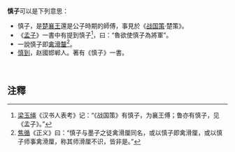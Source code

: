 '''慎子'''可以是下列意思：
*慎子，是[[楚襄王|楚襄王]]還是公子時期的師傅，事見於《[[战国策|战国策]]·楚策》。
*《[[孟子|孟子]]》一書中有提到慎子<ref>[[梁玉绳|梁玉绳]]《汉书人表考》记：“《战国策》有慎子，为襄王傅；鲁亦有慎子，见《孟子》。”</ref>，曰：“魯欲使慎子為將軍”。
*一說慎子即[[禽滑釐|禽滑釐]]<ref>[[焦循|焦循]]《正义》曰：“慎子与墨子之徒禽滑厘同名，或以慎子即禽滑厘，或以慎子师事禽滑厘，称其师滑厘不识，皆非是。”</ref>。
*[[慎到|慎到]]，赵國邯郸人。著有《慎子》一書。

{{wikisource}}
<br>

==注釋==
{{reflist|2}}

{{disambig|Cat=二字中國相關消歧義}}